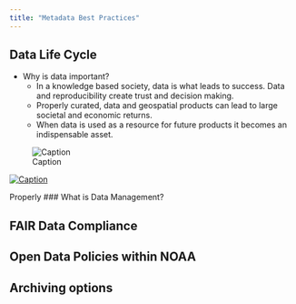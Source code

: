 ```yaml
---
title: "Metadata Best Practices"
---
```


## Data Life Cycle
* Why is data important?
  + In a knowledge based society, data is what leads to success. Data and reproducibility create trust and decision making. 
  + Properly curated, data and geospatial products can lead to large societal and economic returns. 
  + When data is used as a resource for future products it becomes an indispensable asset. 
 
![Caption](images/DIKW+Pyramid.jpg)

[![Caption](images/lifecyle.png)](https://dataoneorg.github.io/Education/)

Properly 
### What is Data Management?

## FAIR Data Compliance

## Open Data Policies within NOAA

## Archiving options

